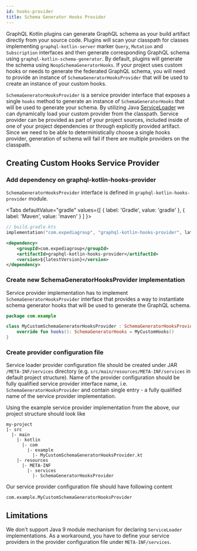 ```yaml
---
id: hooks-provider
title: Schema Generator Hooks Provider
---
```



GraphQL Kotlin plugins can generate GraphQL schema as your build artifact directly from your source code. Plugins will scan
your classpath for classes implementing `graphql-kotlin-server` marker `Query`, `Mutation` and `Subscription` interfaces
and then generate corresponding GraphQL schema using `graphql-kotlin-schema-generator`. By default, plugins will generate
the schema using `NoopSchemaGeneratorHooks`. If your project uses custom hooks or needs to generate the federated GraphQL
schema, you will need to provide an instance of `SchemaGeneratorHooksProvider` that will be used to create an instance of
your custom hooks.

`SchemaGeneratorHooksProvider` is a service provider interface that exposes a single `hooks` method to generate an instance
of `SchemaGeneratorHooks` that will be used to generate your schema. By utilizing Java [ServiceLoader](https://docs.oracle.com/en/java/javase/11/docs/api/java.base/java/util/ServiceLoader.html)
we can dynamically load your custom provider from the classpath. Service provider can be provided as part of your project
sources, included inside of one of your project dependencies or through explicitly provided artifact. Since we need to be
able to deterministically choose a single hooks provider, generation of schema will fail if there are multiple providers
on the classpath.

## Creating Custom Hooks Service Provider

### Add dependency on graphql-kotlin-hooks-provider

`SchemaGeneratorHooksProvider` interface is defined in `graphql-kotlin-hooks-provider` module.

<Tabs
  defaultValue="gradle"
  values={[
    { label: 'Gradle', value: 'gradle' },
    { label: 'Maven', value: 'maven' }
  ]
}>

<TabItem value="gradle">

```kotlin
// build.gradle.kts
implementation("com.expediagroup", "graphql-kotlin-hooks-provider", latestVersion)
```

</TabItem>
<TabItem value="maven">

```xml
<dependency>
    <groupId>com.expediagroup</groupId>
    <artifactId>graphql-kotlin-hooks-provider</artifactId>
    <version>${latestVersion}</version>
</dependency>
```

</TabItem>
</Tabs>

### Create new SchemaGeneratorHooksProvider implementation

Service provider implementation has to implement `SchemaGeneratorHooksProvider` interface that provides a way to instantiate
schema generator hooks that will be used to generate the GraphQL schema.

```kotlin
package com.example

class MyCustomSchemaGeneratorHooksProvider : SchemaGeneratorHooksProvider {
    override fun hooks(): SchemaGeneratorHooks = MyCustomHooks()
}
```

### Create provider configuration file

Service loader provider configuration file should be created under JAR `/META-INF/services` directory (e.g. `src/main/resources/META-INF/services`
in default project structure). Name of the provider configuration should be fully qualified service provider interface name, i.e.
`SchemaGeneratorHooksProvider` and contain single entry - a fully qualified
name of the service provider implementation.

Using the example service provider implementation from the above, our project structure should look like

```
my-project
|- src
  |- main
    |- kotlin
      |- com
        |- example
          |- MyCustomSchemaGeneratorHooksProvider.kt
    |- resources
      |- META-INF
        |- services
          |- SchemaGeneratorHooksProvider

```
Our service provider configuration file should have following content

```text
com.example.MyCustomSchemaGeneratorHooksProvider
```

## Limitations

We don't support Java 9 module mechanism for declaring `ServiceLoader` implementations. As a workaround, you have to define
your service providers in the provider configuration file under `META-INF/services`.

